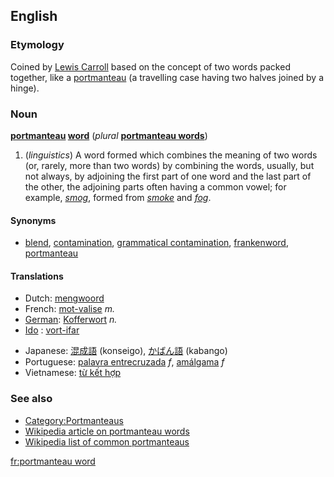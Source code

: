 ==English==

===Etymology===
Coined by [[w:Lewis_Carroll|Lewis Carroll]] based on the concept of two words packed together, like a [[portmanteau]] (a travelling case having two halves joined by a hinge).

===Noun===
'''[[portmanteau]] [[word]]''' (''plural'' '''[[portmanteau words]]''')

# (''linguistics'')  A word formed which combines the meaning of two words (or, rarely, more than two words) by combining the words, usually, but not always, by adjoining the first part of one word and the last part of the other, the adjoining parts often having a common vowel; for example, ''[[smog]]'', formed from ''[[smoke]]'' and ''[[fog]]''. 

====Synonyms====
*[[blend]], [[contamination]], [[grammatical contamination]], [[frankenword]], [[portmanteau]]
<!--
====Quotations====
This is a bad example, as "multiculturalism" is not a portmanteau word as we have defined it above. - Paul G
#:* '''1995''' "[[Multiculturalism]]" is a [[portmanteau word]], containing in its [[definition]] and its [[resonance]] [[connotation]]s as many [[concept]]s as a suitcase does socks - Michael Cart, ''From Romance to Realism'', page 110. 
-->

====Translations====
{{top}}
* Dutch: [[mengwoord]]
* French: [[mot-valise]] ''m.''
* [[w:German language|German]]: [[Kofferwort]] ''n.''
* [[w:Ido|Ido]] : [[vort-ifar]]
{{mid}}
* Japanese: [[混成語]] (konseigo), [[かばん語]] (kabango)
* Portuguese: [[palavra entrecruzada]] ''f'', [[amálgama]] ''f''
* Vietnamese: [[từ kết hợp]] <!-- This literal translation back into English belongs on the Vietnamese page (''literally: "combined word"'') -->
{{bottom}}

===See also===
*[[:Category:Portmanteaus|Category:Portmanteaus]]
*[[w:Portmanteau|Wikipedia article on portmanteau words]]
*[[w:List of portmanteaus|Wikipedia list of common portmanteaus]]

[[fr:portmanteau word]]